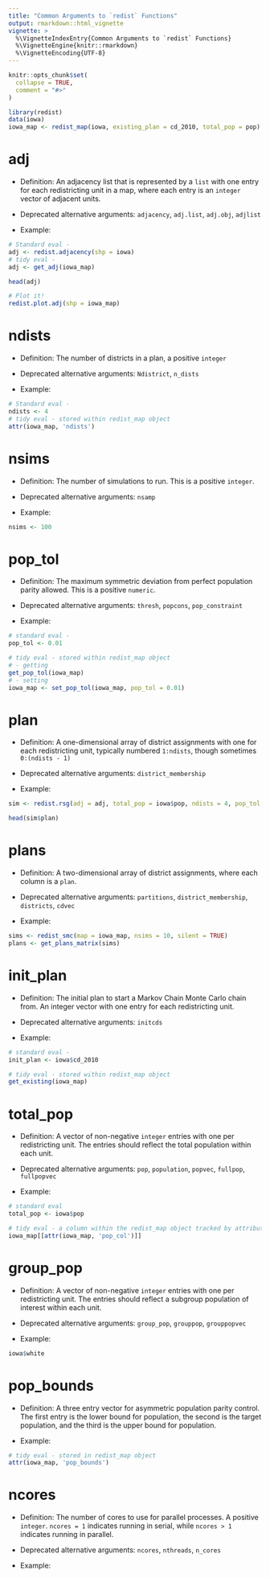 ---
title: "Common Arguments to `redist` Functions"
output: rmarkdown::html_vignette
vignette: >
  %\VignetteIndexEntry{Common Arguments to `redist` Functions}
  %\VignetteEngine{knitr::rmarkdown}
  %\VignetteEncoding{UTF-8}
---

```{r, include = FALSE}
knitr::opts_chunk$set(
  collapse = TRUE,
  comment = "#>"
)
```


```{r message=FALSE}
library(redist)
data(iowa)
iowa_map <- redist_map(iowa, existing_plan = cd_2010, total_pop = pop)
```

# adj

-   Definition: An adjacency list that is represented by a `list` with one entry for each redistricting unit in a map, where each entry is an `integer` vector of adjacent units.

-   Deprecated alternative arguments: `adjacency`, `adj.list`, `adj.obj`, `adjlist`

-   Example:

```{r}
# Standard eval - 
adj <- redist.adjacency(shp = iowa)
# tidy eval - 
adj <- get_adj(iowa_map)

head(adj)
```

```{r}
# Plot it!
redist.plot.adj(shp = iowa_map)
```

# ndists

-   Definition: The number of districts in a plan, a positive `integer`

-   Deprecated alternative arguments: `Ndistrict`, `n_dists`

-   Example:

```{r}
# Standard eval - 
ndists <- 4
# tidy eval - stored within redist_map object
attr(iowa_map, 'ndists')
```

# nsims

-   Definition: The number of simulations to run. This is a positive `integer`.

-   Deprecated alternative arguments: `nsamp`

-   Example:

```{r}
nsims <- 100
```

# pop_tol

-   Definition: The maximum symmetric deviation from perfect population parity allowed. This is a positive `numeric`.

-   Deprecated alternative arguments: `thresh`, `popcons`, `pop_constraint`

-   Example:

```{r}
# standard eval - 
pop_tol <- 0.01

# tidy eval - stored within redist_map object
# - getting
get_pop_tol(iowa_map)
# - setting
iowa_map <- set_pop_tol(iowa_map, pop_tol = 0.01)
```

# plan

-   Definition: A one-dimensional array of district assignments with one for each redistricting unit, typically numbered `1:ndists`, though sometimes `0:(ndists - 1)`

-   Deprecated alternative arguments: `district_membership`

-   Example:

```{r}
sim <- redist.rsg(adj = adj, total_pop = iowa$pop, ndists = 4, pop_tol = 0.01)

head(sim$plan)
```

# plans

-   Definition: A two-dimensional array of district assignments, where each column is a `plan`.

-   Deprecated alternative arguments: `partitions`, `district_membership`, `districts`, `cdvec`

-   Example:

```{r}
sims <- redist_smc(map = iowa_map, nsims = 10, silent = TRUE)
plans <- get_plans_matrix(sims)
```

# init_plan

-   Definition: The initial plan to start a Markov Chain Monte Carlo chain from. An integer vector with one entry for each redistricting unit.

-   Deprecated alternative arguments: `initcds`

-   Example:

```{r}
# standard eval - 
init_plan <- iowa$cd_2010

# tidy eval - stored within redist_map object
get_existing(iowa_map)
```

# total_pop

-   Definition: A vector of non-negative `integer` entries with one per redistricting unit. The entries should reflect the total population within each unit.

-   Deprecated alternative arguments: `pop`, `population`, `popvec`, `fullpop`, `fullpopvec`

-   Example:

```{r}
# standard eval
total_pop <- iowa$pop

# tidy eval - a column within the redist_map object tracked by attributes
iowa_map[[attr(iowa_map, 'pop_col')]]
```

# group_pop

-   Definition: A vector of non-negative `integer` entries with one per redistricting unit. The entries should reflect a subgroup population of interest within each unit.

-   Deprecated alternative arguments: `group_pop`, `grouppop`, `grouppopvec`

-   Example:

```{r}
iowa$white
```

# pop_bounds

-   Definition: A three entry vector for asymmetric population parity control. The first entry is the lower bound for population, the second is the target population, and the third is the upper bound for population.

-   Example:

```{r}
# tidy eval - stored in redist_map object
attr(iowa_map, 'pop_bounds')
```

# ncores

-   Definition: The number of cores to use for parallel processes. A positive `integer`. `ncores = 1` indicates running in serial, while `ncores > 1` indicates running in parallel.

-   Deprecated alternative arguments: `ncores`, `nthreads`, `n_cores`

-   Example:

```{r}

```
